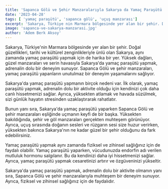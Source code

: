```yaml
---
title: 'Sapanca Gölü ve Şehir Manzaralarıyla Sakarya da Yamaç Paraşütü'
date: '2023-04-28'
tags: [ 'yamaç paraşütü', 'sapanca gölü', 'uçuş manzarası']
excerpt: 'Sakarya, Türkiye nin Marmara bölgesinde yer alan bir şehir. Doğal güzellikleri, tarihi ve kültürel zenginlikleriyle ünlü olan Sakarya, aynı zamanda yamaç paraşütü yapmak için de harika bir yer. Sapanca Gölü ve şehir manzaraları, yamaç paraşütü yapanların unutulmaz bir deneyim yaşamalarını sağlıyor'
image: 'sapanca-ve-sakarya-manzarasi.jpg'
author: 'Adem Berk Aksoy'
---
```


Sakarya, Türkiye'nin Marmara bölgesinde yer alan bir şehir. Doğal güzellikleri, tarihi ve kültürel zenginlikleriyle ünlü olan Sakarya, aynı zamanda yamaç paraşütü yapmak için de harika bir yer. Yüksek dağları, güzel manzaraları ve serin havasıyla Sakarya'da yamaç paraşütü yapmak, adrenalin dolu bir deneyim sunuyor. Sapanca Gölü ve şehir manzaraları, yamaç paraşütü yapanların unutulmaz bir deneyim yaşamalarını sağlıyor.

Sakarya'da yamaç paraşütü yapmanın birçok nedeni var. İlk olarak, yamaç paraşütü yapmak, adrenalin dolu bir aktivite olduğu için kendinizi çok daha canlı hissetmenizi sağlar. Ayrıca, yüksekten atlamak ve havada süzülmek, sizi günlük hayatın stresinden uzaklaştırarak rahatlatır.

<CustomImage src="https://raw.githubusercontent.com/ademberk90/yamacparasutusakarya-blogposts
/main/images/content/sapanca-ve-sakarya-manzarası1.jpg" alt="Tandem Photo" />

Bunun yanı sıra, Sakarya'da yamaç paraşütü yaparken Sapanca Gölü ve şehir manzaraları eşliğinde uçmanın keyfi de bir başka. Yüksekten bakıldığında, şehir ve göl manzaraları gerçekten muhteşem görünüyor. Ayrıca, uçuş sırasında doğanın sesleri ve rüzgarın sesi size huzur verirken, yüksekten bakınca Sakarya'nın ne kadar güzel bir şehir olduğunu da fark edebilirsiniz.

Yamaç paraşütü yapmak aynı zamanda fiziksel ve zihinsel sağlığınız için de faydalı olabilir. Yamaç paraşütü yaparken, vücudunuzda endorfin adı verilen mutluluk hormonu salgılanır. Bu da kendinizi daha iyi hissetmenizi sağlar. Ayrıca, yamaç paraşütü yapmak cesaretinizi artırır ve özgüveninizi yükseltir.

Sakarya'da yamaç paraşütü yapmak, adrenalin dolu bir aktivite olmanın yanı sıra, Sapanca Gölü ve şehir manzaralarıyla muhteşem bir deneyim sunuyor. Ayrıca, fiziksel ve zihinsel sağlığınız için de faydalıdır.
